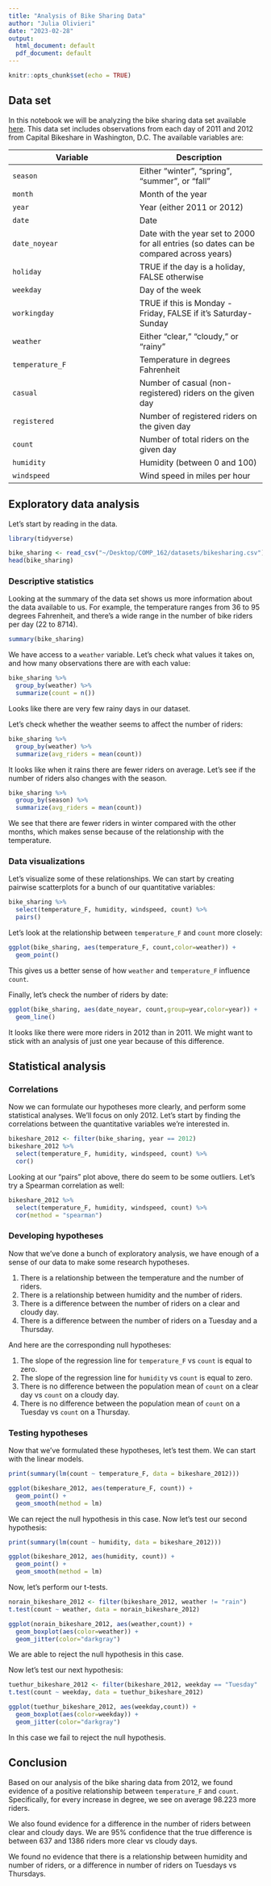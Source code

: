 ```yaml
---
title: "Analysis of Bike Sharing Data"
author: "Julia Olivieri"
date: "2023-02-28"
output:
  html_document: default
  pdf_document: default
---
```


```r
knitr::opts_chunk$set(echo = TRUE)
```

## Data set

In this notebook we will be analyzing the bike sharing data set available [here](https://archive.ics.uci.edu/ml/machine-learning-databases/00275/). This data set includes observations from each day of 2011 and 2012 from Capital Bikeshare in Washington, D.C. The available variables are:


 Variable | Description 
---|---
`season` | Either "winter", "spring", "summer", or "fall"
`month` | Month of the year 
`year` | Year (either 2011 or 2012)
`date` | Date
`date_noyear` | Date with the year set to 2000 for all entries (so dates can be compared across years)
`holiday` | TRUE if the day is a holiday, FALSE otherwise
`weekday` | Day of the week
`workingday` | TRUE if this is Monday - Friday, FALSE if it's Saturday-Sunday
`weather` |Either "clear," "cloudy," or "rainy" 
`temperature_F` | Temperature in degrees Fahrenheit
`casual` | Number of casual (non-registered) riders on the given day
`registered` | Number of registered riders on the given day
`count` | Number of total riders on the given day
`humidity` | Humidity (between 0 and 100)
`windspeed` | Wind speed in miles per hour

## Exploratory data analysis

Let's start by reading in the data.

```r
library(tidyverse)

bike_sharing <- read_csv("~/Desktop/COMP_162/datasets/bikesharing.csv")
head(bike_sharing)
```
### Descriptive statistics

Looking at the summary of the data set shows us more information about the data available to us. For example, the temperature ranges from 36 to 95 degrees Fahrenheit, and there's a wide range in the number of bike riders per day (22 to 8714).
```r
summary(bike_sharing)
```

We have access to a `weather` variable. Let's check what values it takes on, and how many observations there are with each value:

```r
bike_sharing %>%
  group_by(weather) %>%
  summarize(count = n())
```

Looks like there are very few rainy days in our dataset.

Let's check whether the weather seems to affect the number of riders:

```r
bike_sharing %>%
  group_by(weather) %>%
  summarize(avg_riders = mean(count))
```
It looks like when it rains there are fewer riders on average. Let's see if the number of riders also changes with the season.

```r
bike_sharing %>%
  group_by(season) %>%
  summarize(avg_riders = mean(count))
```
We see that there are fewer riders in winter compared with the other months, which makes sense because of the relationship with the temperature.

### Data visualizations

Let's visualize some of these relationships. We can start by creating pairwise scatterplots for a bunch of our quantitative variables:

```r
bike_sharing %>%
  select(temperature_F, humidity, windspeed, count) %>%
  pairs()
```
Let's look at the relationship between `temperature_F` and `count` more closely:

```r
ggplot(bike_sharing, aes(temperature_F, count,color=weather)) +
  geom_point()
```
This gives us a better sense of how `weather` and `temperature_F` influence `count`.

Finally, let's check the number of riders by date:

```r
ggplot(bike_sharing, aes(date_noyear, count,group=year,color=year)) +
  geom_line()
```
It looks like there were more riders in 2012 than in 2011. We might want to stick with an analysis of just one year because of this difference.

## Statistical analysis

### Correlations

Now we can formulate our hypotheses more clearly, and perform some statistical analyses. We'll focus on only 2012. Let's start by finding the correlations between the quantitative variables we're interested in.

```r
bikeshare_2012 <- filter(bike_sharing, year == 2012)
bikeshare_2012 %>%
  select(temperature_F, humidity, windspeed, count) %>%
  cor()
```
Looking at our "pairs" plot above, there do seem to be some outliers. Let's try a Spearman correlation as well:

```r
bikeshare_2012 %>%
  select(temperature_F, humidity, windspeed, count) %>%
  cor(method = "spearman")
```
### Developing hypotheses

Now that we've done a bunch of exploratory analysis, we have enough of a sense of our data to make some research hypotheses.

1. There is a relationship between the temperature and the number of riders.
1. There is a relationship between humidity and the number of riders.
1. There is a difference between the number of riders on a clear and cloudy day.
1. There is a difference between the number of riders on a Tuesday and a Thursday.

And here are the corresponding null hypotheses:

1. The slope of the regression line for `temperature_F` vs `count` is equal to zero.
1. The slope of the regression line for `humidity` vs `count` is equal to zero.
1. There is no difference between the population mean of `count` on a clear day vs `count` on a cloudy day.
1. There is no difference between the population mean of `count` on a Tuesday vs `count` on a Thursday.

### Testing hypotheses

Now that we've formulated these hypotheses, let's test them. We can start with the linear models.

```r
print(summary(lm(count ~ temperature_F, data = bikeshare_2012)))
```
```r
ggplot(bikeshare_2012, aes(temperature_F, count)) +
  geom_point() +
  geom_smooth(method = lm)
```

We can reject the null hypothesis in this case. Now let's test our second hypothesis:

```r
print(summary(lm(count ~ humidity, data = bikeshare_2012)))
```

```r
ggplot(bikeshare_2012, aes(humidity, count)) +
  geom_point() +
  geom_smooth(method = lm)
```

Now, let's perform our t-tests.

```r
norain_bikeshare_2012 <- filter(bikeshare_2012, weather != "rain")
t.test(count ~ weather, data = norain_bikeshare_2012)
```
```r
ggplot(norain_bikeshare_2012, aes(weather,count)) +
  geom_boxplot(aes(color=weather)) +
  geom_jitter(color="darkgray")
```

We are able to reject the null hypothesis in this case.

Now let's test our next hypothesis:

```r
tuethur_bikeshare_2012 <- filter(bikeshare_2012, weekday == "Tuesday" | weekday == "Thursday")
t.test(count ~ weekday, data = tuethur_bikeshare_2012)
```

```r
ggplot(tuethur_bikeshare_2012, aes(weekday,count)) +
  geom_boxplot(aes(color=weekday)) +
  geom_jitter(color="darkgray")
```

In this case we fail to reject the null hypothesis.

## Conclusion

Based on our analysis of the bike sharing data from 2012, we found evidence of a positive relationship between `temperature_F` and `count`. Specifically, for every increase in degree, we see on average 98.223 more riders.

We also found evidence for a difference in the number of riders between clear and cloudy days. We are 95% confidence that the true difference is between 637 and  1386 riders more clear vs cloudy days.

We found no evidence that there is a relationship between humidity and number of riders, or a difference in number of riders on Tuesdays vs Thursdays.
